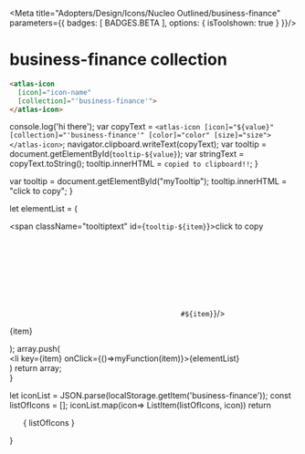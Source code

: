 
<Meta title="Adopters/Design/Icons/Nucleo Outlined/business-finance" parameters={{ badges: [ BADGES.BETA ], options: { isToolshown: true } }}/>

# business-finance collection

```html
<atlas-icon 
  [icon]="icon-name"  
  [collection]="'business-finance'">
</atlas-icon>

```

<style>
{`
/* NOTE: This css is generated by Nucleo */
ul {
  display: flex;
  flex-wrap: wrap;
  justify-content: center;
  padding-left: 0;
}

ul li {
  border-radius: .4em;
  transition: background-color .2s;
  user-select: none;
  overflow: hidden;
  text-align: center;
  padding: 2em 1em 1em;
}

ul li:hover {
  background: hsla(0, 0%, 0%, 0.05);
  cursor: pointer;
}

ul p {
  display: block;
  font-size: 0.75rem;
  color: hsla(0, 0%, 0%, 0.5);
  user-select: text;
  cursor: pointer;
  max-width: 6rem;
  padding: 8px 0 4px;
}

ul p::selection {
  background: hsl(230, 93%, 66%);
  color: #fff;
}

ul p::-moz-selection {
  background: hsl(230, 93%, 66%);
  color: #fff;
}

.svg-wrapper {
  font-size: 32px;
}

.svg-wrapper svg {
  display: block;
  margin: 0 auto 10px;
}

/* --------------------------------

Icons

-------------------------------- */

:root {
  --icon-color-primary: inherit;
  --icon-color-secondary: currentColor;
}

.icon {
  display: inline-block;
  color: var(--icon-color-primary); /* icon primary color */
  height: 1em;
  width: 1em;
  line-height: 1;
  flex-shrink: 0;
  max-width: initial;
}

.icon use {
  /* icon secondary color */
  fill: var(--icon-color-secondary);
  stroke: var(--icon-color-secondary);
}

.css-122ju8q {
    padding: 0;
}

.icon-name {
    font-size: 12px;
}

/* --------------------------------

Caps/Corners

-------------------------------- */

.icon use {
  --icon-stroke-linecap-butt: butt;
  stroke-miterlimit: 10;
  stroke-linecap: square;
  stroke-linejoin: miter;
}

.stroke-round use {
  --icon-stroke-linecap-butt: round;
  stroke-linecap: round;
  stroke-linejoin: round;
}

/* --------------------------------

Tooltip

-------------------------------- */

.tooltip {
  position: relative;
  display: inline-block;
}

.tooltip .tooltiptext {
  visibility: hidden;
  width: 100%;
  background-color: #f6f9fc;
  color: #242323;
  text-align: center;
  padding: 3px;
  position: absolute;
  z-index: 1;
  bottom: 84%;
  left: 50%;
  margin-left: -75px;
  opacity: 0;
  transition: opacity 0.3s;
  font-size: 11px;
  justify-content: center;
  display: flex;
  align-items: center;
}

.tooltip:hover .tooltiptext {
  visibility: visible;
  opacity: 1;
}
    
    `}
</style>


  console.log('hi there');
  var copyText = `<atlas-icon [icon]="${value}" [collection]="'business-finance'" [color]="color" [size]="size"></atlas-icon>`;
  navigator.clipboard.writeText(copyText);
  var tooltip = document.getElementById(`tooltip-${value}`);
  var stringText = copyText.toString();
  tooltip.innerHTML = `copied to clipboard!!`;
}

  var tooltip = document.getElementById("myTooltip");
  tooltip.innerHTML = "click to copy";
}

  let elementList = (
      <div>
          <span className="tooltiptext" id={`tooltip-${item}`}>click to copy</span>
          <div className="svg-wrapper">
          <svg className="icon">
            <use href={`#${item}`}/>
          </svg>
          </div>
          <p  data-folder="">
          {item}
          </p> 
      </div>
  );
  array.push( <div className="tooltip" key={item}><li key={item} onClick={()=>myFunction(item)}>{elementList}</li></div>)
  return array;   
}

  let iconList = JSON.parse(localStorage.getItem('business-finance'));
  const listOfIcons = [];
  iconList.map(icon=> ListItem(listOfIcons, icon))
  return <ul>{ listOfIcons }</ul>
}

<Base/>
<svg xmlns="http://www.w3.org/2000/svg">
  <defs>
    <symbol id="bank-statement" viewBox="0 0 24 24">
      <path fill="currentColor" fill-rule="evenodd" d="M11.614 5.357a.75.75 0 0 1 .772 0l3.75 2.25a.75.75 0 0 1 .364.643V9a.75.75 0 0 1-.75.75V12a.75.75 0 0 1-1.5 0V9.75h-1.5V12a.75.75 0 0 1-1.5 0V9.75h-1.5V12a.75.75 0 0 1-1.5 0V9.75A.75.75 0 0 1 7.5 9v-.75a.75.75 0 0 1 .364-.643l3.75-2.25Zm2.678 2.893H9.708L12 6.875l2.292 1.375Z"/>
      <path fill="currentColor" d="M7.5 14.25a.75.75 0 0 1 .75-.75h7.5a.75.75 0 0 1 0 1.5h-7.5a.75.75 0 0 1-.75-.75Zm.75 2.25a.75.75 0 0 0 0 1.5H12a.75.75 0 0 0 0-1.5H8.25Z"/>
      <path fill="currentColor" fill-rule="evenodd" d="M4.5 3.75A.75.75 0 0 1 5.25 3h13.5a.75.75 0 0 1 .75.75v16.5a.75.75 0 0 1-.75.75H5.25a.75.75 0 0 1-.75-.75V3.75ZM6 4.5v15h12v-15H6Z"/>
    </symbol>
    <symbol id="block" viewBox="0 0 24 24">
      <path fill="currentColor" fill-rule="evenodd" d="M12.364 3.47a.75.75 0 0 0-.728 0l-6.74 3.744a.746.746 0 0 0-.396.675v8.236a.75.75 0 0 0 .386.656l6.738 3.743a.745.745 0 0 0 .752 0l6.738-3.743a.75.75 0 0 0 .386-.656V7.889a.746.746 0 0 0-.096-.38m-12.61.366L12 10.767l5.206-2.892.794.441v.834l-5.25 2.916V18.6l-.75.417-.75-.417v-6.534L6 9.15v-.834l.794-.441Z"/>
      <path fill="currentColor" d="m12.364 3.47 6.74 3.744-6.74-3.745Z"/>
    </symbol>
    <symbol id="blockchain" viewBox="0 0 24 24">
      <path fill="currentColor" fill-rule="evenodd" d="M7.915 3.454a.75.75 0 0 1 .67 0L12 5.161l3.415-1.707a.75.75 0 0 1 .67 0l3.745 1.872a.746.746 0 0 1 .42.688v4.861a.75.75 0 0 1-.415.67L16.5 13.214v4.412a.75.75 0 0 1-.415.67l-3.736 1.87a.746.746 0 0 1-.698 0l-3.736-1.87a.75.75 0 0 1-.415-.67v-4.412l-3.335-1.667a.75.75 0 0 1-.415-.671v-4.86a.747.747 0 0 1 .422-.69l3.743-1.872ZM9 11.536l2.25-1.124V7.213L9 8.339v3.197Zm3.75-1.124L15 11.536V8.34l-2.25-1.125v3.197ZM9 13.963v3.199l2.25 1.125v-3.198L9 13.963Zm3.75 4.324L15 17.162v-3.198l-2.25 1.124v3.199Zm1.323-5.537L12 11.713 9.927 12.75 12 13.787l2.073-1.037Zm4.677-2.338-2.25 1.124V8.34l2.25-1.125v3.197ZM13.677 6l2.073 1.036L17.823 6 15.75 4.964 13.677 6ZM7.5 8.339v3.197l-2.25-1.124V7.213L7.5 8.339Zm.75-3.375L10.323 6 8.25 7.036 6.177 6 8.25 4.964Z"/>
    </symbol>
    <symbol id="briefcase" viewBox="0 0 24 24">
      <path fill="currentColor" fill-rule="evenodd" d="M9 3a.75.75 0 0 0-.75.75V6h-4.5a.75.75 0 0 0-.75.75v7.5c0 .414.336.75.75.75H9v.75c0 .414.336.75.75.75h4.5a.75.75 0 0 0 .75-.75V15h5.25a.75.75 0 0 0 .75-.75v-7.5a.75.75 0 0 0-.75-.75h-4.5V3.75A.75.75 0 0 0 15 3H9Zm6 10.5h4.5v-6h-15v6H9v-.75a.75.75 0 0 1 .75-.75h4.5a.75.75 0 0 1 .75.75v.75ZM10.5 15h3v-1.5h-3V15Zm3.75-9V4.5h-4.5V6h4.5Z"/>
      <path fill="currentColor" d="M4.5 15.75a.75.75 0 0 1 .75.75v3h13.5v-3a.75.75 0 0 1 1.5 0v3.75a.75.75 0 0 1-.75.75h-15a.75.75 0 0 1-.75-.75V16.5a.75.75 0 0 1 .75-.75Z"/>
    </symbol>
    <symbol id="calculator" viewBox="0 0 24 24">
      <path fill="currentColor" fill-rule="evenodd" d="M8.25 6.75a.75.75 0 0 0-.75.75v3c0 .414.336.75.75.75h8.25a.75.75 0 0 0 .75-.75v-3a.75.75 0 0 0-.75-.75H8.25Zm.75 3v-1.5h6.75v1.5H9Z"/>
      <path fill="currentColor" d="M7.5 13.5a.75.75 0 0 1 .75-.75H9a.75.75 0 0 1 0 1.5h-.75a.75.75 0 0 1-.75-.75Zm4.5-.75a.75.75 0 0 0 0 1.5h.75a.75.75 0 0 0 0-1.5H12ZM7.5 16.5a.75.75 0 0 1 .75-.75H9a.75.75 0 0 1 0 1.5h-.75a.75.75 0 0 1-.75-.75Zm4.5-.75a.75.75 0 0 0 0 1.5h.75a.75.75 0 0 0 0-1.5H12Zm3-2.25a.75.75 0 0 1 .75-.75h.75a.75.75 0 0 1 0 1.5h-.75a.75.75 0 0 1-.75-.75Zm.75 2.25a.75.75 0 0 0 0 1.5h.75a.75.75 0 0 0 0-1.5h-.75Z"/>
      <path fill="currentColor" fill-rule="evenodd" d="M5.25 3a.75.75 0 0 0-.75.75v16.5c0 .414.336.75.75.75H19.5a.75.75 0 0 0 .75-.75V3.75A.75.75 0 0 0 19.5 3H5.25ZM6 19.5v-15h12.75v15H6Z"/>
    </symbol>
    <symbol id="candlestick-chart" viewBox="0 0 24 24">
      <path fill="currentColor" fill-rule="evenodd" d="M3 4.5a.75.75 0 0 1 .75-.75h3a.75.75 0 0 1 .75.75V15a.75.75 0 0 1-.75.75H6v3.75a.75.75 0 0 1-1.5 0v-3.75h-.75A.75.75 0 0 1 3 15V4.5Zm3 9.75H4.5v-9H6v9Zm3.75-3.75a.75.75 0 0 1 .75-.75h.75v-3a.75.75 0 0 1 1.5 0v3h.75a.75.75 0 0 1 .75.75v6a.75.75 0 0 1-.75.75h-.75v2.25a.75.75 0 0 1-1.5 0v-2.25h-.75a.75.75 0 0 1-.75-.75v-6Zm1.5.75h1.5v4.5h-1.5v-4.5Zm6-3a.75.75 0 0 0-.75.75v10.5c0 .414.336.75.75.75h3a.75.75 0 0 0 .75-.75V9a.75.75 0 0 0-.75-.75h-.75V4.5a.75.75 0 0 0-1.5 0v3.75h-.75Zm.75 1.5v9h1.5v-9H18Z"/>
    </symbol>
    <symbol id="card-edit" viewBox="0 0 24 24">
      <path fill="currentColor" fill-rule="evenodd" d="M3 5.25C3 4.01 4.01 3 5.25 3h13.5C19.99 3 21 4.01 21 5.25v5.25a.75.75 0 0 1-.75.75H4.5V15c0 .41.34.75.75.75h4.5a.75.75 0 0 1 0 1.5h-4.5C4.01 17.25 3 16.24 3 15V5.25Zm16.5 0V6h-15v-.75c0-.41.34-.75.75-.75h13.5c.41 0 .75.34.75.75Zm0 2.25h-15v2.25h15V7.5Z"/>
      <path fill="currentColor" fill-rule="evenodd" d="M17.78 12.97a.75.75 0 0 0-1.06 0l-4.5 4.5A.75.75 0 0 0 12 18v2.25c0 .414.336.75.75.75H15a.75.75 0 0 0 .53-.22l4.5-4.5a.75.75 0 0 0 0-1.06l-2.25-2.25ZM13.5 19.5v-1.19l3.75-3.75 1.19 1.19-3.75 3.75H13.5Z"/>
    </symbol>
    <symbol id="card-remove" viewBox="0 0 24 24">
      <path fill="currentColor" fill-rule="evenodd" d="M5.25 3.75C4.01 3.75 3 4.76 3 6v9.75C3 16.99 4.01 18 5.25 18h6a.75.75 0 0 0 0-1.5h-6c-.41 0-.75-.34-.75-.75V12h15.75a.75.75 0 0 0 .75-.75V6c0-1.24-1.01-2.25-2.25-2.25H5.25Zm14.25 3V6c0-.41-.34-.75-.75-.75H5.25c-.41 0-.75.34-.75.75v.75h15Zm-15 1.5h15v2.25h-15V8.25Z"/>
      <path fill="currentColor" d="M15 17.25a.75.75 0 0 1 .75-.75h4.5a.75.75 0 0 1 0 1.5h-4.5a.75.75 0 0 1-.75-.75Z"/>
    </symbol>
    <symbol id="chart-bar-32" viewBox="0 0 24 24">
      <path fill="currentColor" fill-rule="evenodd" d="M9.75 5.25a.75.75 0 0 1 .75-.75h3a.75.75 0 0 1 .75.75v13.5a.75.75 0 0 1-.75.75h-3a.75.75 0 0 1-.75-.75V5.25Zm1.5.75v12h1.5V6h-1.5ZM3 13.5a.75.75 0 0 1 .75-.75h3a.75.75 0 0 1 .75.75v5.25a.75.75 0 0 1-.75.75h-3a.75.75 0 0 1-.75-.75V13.5Zm1.5.75V18H6v-3.75H4.5ZM17.25 9a.75.75 0 0 0-.75.75v9c0 .414.336.75.75.75h3a.75.75 0 0 0 .75-.75v-9a.75.75 0 0 0-.75-.75h-3Zm2.25 9H18v-7.5h1.5V18Z"/>
    </symbol>
    <symbol id="coins" viewBox="0 0 24 24">
      <path fill="currentColor" fill-rule="evenodd" d="M4.733 3.738C3.839 4.185 3 4.942 3 6v9c0 1.058.838 1.815 1.733 2.262.938.47 2.183.738 3.517.738.799 0 1.564-.096 2.25-.273V18c0 1.058.838 1.815 1.732 2.262.94.47 2.184.738 3.518.738 1.334 0 2.579-.269 3.517-.738C20.162 19.815 21 19.058 21 18v-6c0-1.058-.838-1.815-1.733-2.262C18.328 9.268 17.084 9 15.75 9c-.805 0-1.577.098-2.27.279.013-.09.02-.184.02-.279V6c0-1.058-.838-1.815-1.733-2.262C10.83 3.268 9.584 3 8.25 3s-2.578.269-3.517.738Zm.67 1.342c-.734.367-.903.736-.903.92 0 .184.169.553.903.92.69.345 1.696.58 2.847.58s2.157-.235 2.847-.58C11.83 6.553 12 6.184 12 6c0-.184-.169-.553-.903-.92-.69-.345-1.696-.58-2.847-.58s-2.157.235-2.847.58Zm5.117 6.641a1.96 1.96 0 0 0-.02.279v1.163c-.626.208-1.399.337-2.25.337-1.152 0-2.157-.235-2.847-.58-.734-.367-.903-.736-.903-.92v-.862c.077.043.154.085.233.124.938.47 2.183.738 3.517.738.805 0 1.577-.098 2.27-.279ZM12 14.137c.077.044.155.086.233.125.938.47 2.183.738 3.517.738s2.578-.269 3.517-.738c.079-.04.156-.08.233-.125V15c0 .184-.169.553-.903.92-.69.345-1.695.58-2.847.58s-2.157-.235-2.847-.58C12.17 15.553 12 15.184 12 15v-.863ZM19.5 12c0 .184-.169.553-.903.92-.69.345-1.696.58-2.847.58-1.152 0-2.157-.235-2.847-.58-.734-.367-.903-.736-.903-.92 0-.184.169-.553.903-.92.69-.345 1.695-.58 2.847-.58 1.151 0 2.157.235 2.847.58.734.367.903.736.903.92Zm-9 2.726v1.438c-.625.207-1.399.336-2.25.336-1.152 0-2.157-.235-2.847-.58-.734-.367-.903-.736-.903-.92v-.862c.077.043.154.085.233.124.938.47 2.183.738 3.517.738.799 0 1.564-.097 2.25-.274ZM12 18v-.862c.077.043.154.085.232.124.94.47 2.184.738 3.518.738 1.334 0 2.579-.269 3.517-.738.079-.04.156-.08.233-.124V18c0 .184-.169.553-.903.92-.69.345-1.695.58-2.847.58s-2.157-.235-2.847-.58C12.17 18.553 12 18.184 12 18Zm0-9v-.862a4.864 4.864 0 0 1-.233.124C10.83 8.732 9.584 9 8.25 9s-2.578-.269-3.517-.738a4.826 4.826 0 0 1-.233-.124V9c0 .184.169.553.903.92.69.345 1.695.58 2.847.58s2.157-.235 2.847-.58C11.83 9.553 12 9.184 12 9Z"/>
    </symbol>
    <symbol id="credit-card" viewBox="0 0 24 24">
      <path fill="currentColor" d="M6 15a.75.75 0 0 1 .75-.75h3.75a.75.75 0 0 1 0 1.5H6.75A.75.75 0 0 1 6 15Zm10.5-.75a.75.75 0 0 0 0 1.5h.75a.75.75 0 0 0 0-1.5h-.75Z"/>
      <path fill="currentColor" fill-rule="evenodd" d="M3 6.75A2.25 2.25 0 0 1 5.25 4.5h13.5A2.25 2.25 0 0 1 21 6.75v10.5a2.25 2.25 0 0 1-2.25 2.25H5.25A2.25 2.25 0 0 1 3 17.25V6.75Zm1.5 0A.75.75 0 0 1 5.25 6h13.5a.75.75 0 0 1 .75.75v.75h-15v-.75Zm0 3.75V9h15v1.5h-15Zm0 1.5v5.25c0 .415.335.75.75.75h13.5a.75.75 0 0 0 .75-.75V12h-15Z"/>
    </symbol>
    <symbol id="currency-dollar" viewBox="0 0 24 24">
      <path fill="currentColor" fill-rule="evenodd" d="M12.75 3.75a.75.75 0 0 0-1.5 0v.786c-.823.079-1.68.297-2.405.724-.988.584-1.72 1.562-1.72 2.99 0 .683.158 1.275.46 1.782.3.502.717.879 1.176 1.171.729.464 1.635.754 2.489.994v5.034a12.78 12.78 0 0 1-3.504-.69.75.75 0 1 0-.492 1.417c1.29.449 2.635.71 3.996.775v1.517a.75.75 0 0 0 1.5 0v-1.532c.924-.076 1.82-.292 2.547-.744.977-.606 1.578-1.595 1.578-2.974 0-.683-.158-1.275-.46-1.782-.3-.502-.717-.879-1.176-1.171-.729-.464-1.635-.754-2.489-.994V6.047c.799.09 1.58.304 2.316.637a.75.75 0 1 0 .618-1.368 9.218 9.218 0 0 0-2.934-.776v-.79Zm-1.5 2.294c-.61.074-1.188.24-1.643.508-.6.354-.982.876-.982 1.698 0 .442.1.764.249 1.013.151.254.379.475.693.675.453.288 1.024.498 1.683.696v-4.59Zm1.5 6.572v4.596c.72-.071 1.32-.24 1.756-.512.527-.327.869-.829.869-1.7 0-.442-.1-.764-.248-1.013-.152-.254-.38-.475-.694-.675-.453-.288-1.024-.498-1.683-.696Z"/>
    </symbol>
    <symbol id="currency-euro" viewBox="0 0 24 24">
      <path fill="currentColor" d="M13.486 3.375a6.955 6.955 0 0 1 5.03 1.896.75.75 0 1 1-1.031 1.09A5.455 5.455 0 0 0 13.5 4.875c-2.233 0-3.693.914-4.62 2.216-.545.765-.918 1.682-1.138 2.659h5.008a.75.75 0 0 1 0 1.5H7.526a10.863 10.863 0 0 0 0 1.5h5.224a.75.75 0 0 1 0 1.5H7.742c.22.977.593 1.894 1.138 2.659.927 1.302 2.387 2.216 4.62 2.216h.029a5.456 5.456 0 0 0 3.956-1.486.75.75 0 1 1 1.03 1.09 6.957 6.957 0 0 1-5.03 1.896c-2.709-.004-4.62-1.151-5.827-2.846-.743-1.043-1.206-2.27-1.448-3.529H4.5a.75.75 0 0 1 0-1.5h1.523a12.357 12.357 0 0 1 0-1.5H4.5a.75.75 0 0 1 0-1.5h1.71c.242-1.258.705-2.486 1.448-3.529 1.208-1.695 3.118-2.842 5.828-2.846Z"/>
    </symbol>
    <symbol id="currency-pound" viewBox="0 0 24 24">
      <path fill="currentColor" d="M9 9a4.5 4.5 0 0 1 4.5-4.5c1.08 0 1.925.217 2.65.696.702.464 1.22 1.133 1.724 1.888a.75.75 0 1 1-1.248.832c-.48-.722-.864-1.178-1.304-1.47C14.903 6.17 14.366 6 13.5 6a3 3 0 0 0-3 3v3h3a.75.75 0 0 1 0 1.5h-3V18h6.75a.75.75 0 0 1 0 1.5H7.5a.75.75 0 0 1 0-1.5H9v-4.5H7.5a.75.75 0 0 1 0-1.5H9V9Z"/>
    </symbol>
    <symbol id="currency-yen" viewBox="0 0 24 24">
      <path fill="currentColor" d="M8.1 4.8a.75.75 0 1 0-1.2.9l4.162 5.55H7.5a.75.75 0 0 0 0 1.5h3.75V15H7.5a.75.75 0 0 0 0 1.5h3.75v3a.75.75 0 0 0 1.5 0v-3h3.75a.75.75 0 0 0 0-1.5h-3.75v-2.25h3.75a.75.75 0 0 0 0-1.5h-3.563L17.1 5.7a.75.75 0 1 0-1.2-.9L12 10 8.1 4.8Z"/>
    </symbol>
    <symbol id="dice" viewBox="0 0 24 24">
      <path fill="currentColor" d="M7.5 12.563c.415 0 .75-.42.75-.938s-.335-.938-.75-.938c-.413 0-.75.42-.75.938s.337.938.75.938Zm3 2.812c0 .518-.335.938-.75.938-.413 0-.75-.42-.75-.938s.337-.938.75-.938c.415 0 .75.42.75.938Zm5.626-1.875c0 .518-.336.938-.75.938-.415 0-.75-.42-.75-.938s.335-.938.75-.938c.414 0 .75.42.75.938Z"/>
      <path fill="currentColor" fill-rule="evenodd" d="M11.695 3.815a.75.75 0 0 1 .61 0l6.748 2.999a.747.747 0 0 1 .447.702V16.5a.75.75 0 0 1-.445.685l-6.736 2.994a.747.747 0 0 1-.639 0l-6.735-2.994A.75.75 0 0 1 4.5 16.5V7.516a.746.746 0 0 1 .446-.702l6.75-3ZM12 5.32l4.903 2.18L12 9.68 7.097 7.5 12 5.32ZM6 16.013V8.654l5.25 2.333v7.359L6 16.013Zm12 0-5.25 2.333v-7.359L18 8.654v7.359Z"/>
    </symbol>
    <symbol id="gold" viewBox="0 0 24 24">
      <path fill="currentColor" d="M12.75 3.75a.75.75 0 0 0-1.5 0V6a.75.75 0 0 0 1.5 0V3.75ZM5.62 5.62a.75.75 0 0 1 1.06 0l1.575 1.575a.75.75 0 0 1-1.06 1.06L5.62 6.68a.75.75 0 0 1 0-1.06Z"/>
      <path fill="currentColor" fill-rule="evenodd" d="M9.038 9.513A.75.75 0 0 1 9.75 9h4.5a.75.75 0 0 1 .711.513l1.33 3.987H18a.75.75 0 0 1 .712.513l1.5 4.5a.75.75 0 0 1-.712.987h-15a.75.75 0 0 1-.712-.987l1.5-4.5A.75.75 0 0 1 6 13.5h1.71l1.328-3.987Zm1.253.987h3.418l1 3H9.291l1-3ZM12 16.378 11.54 15h.92L12 16.378ZM9.96 15l1 3H5.54l1-3h3.42Zm3.08 3 1-3h3.42l1 3h-5.42Z"/>
      <path fill="currentColor" d="M3.75 11.25a.75.75 0 0 0 0 1.5H6a.75.75 0 0 0 0-1.5H3.75Zm14.63-5.63a.75.75 0 0 1 0 1.06l-1.575 1.575a.75.75 0 1 1-1.06-1.06L17.32 5.62a.75.75 0 0 1 1.06 0ZM18 11.25a.75.75 0 0 0 0 1.5h2.25a.75.75 0 0 0 0-1.5H18Z"/>
    </symbol>
    <symbol id="handshake" viewBox="0 0 24 24">
      <path fill="currentColor" d="M9.007 6a.75.75 0 1 0-.014-1.5 6.054 6.054 0 0 0-4.22 10.334l4.264 4.264a5.25 5.25 0 0 0 7.426 0l.859-.86.002-.001.001-.002.365-.364a3 3 0 0 0 0-4.242l-2.71-2.71a.75.75 0 1 0-1.06 1.06l2.709 2.71a1.5 1.5 0 0 1 .151 1.944l-2.375-2.374a.75.75 0 0 0-1.06 1.06l2.387 2.388-.33.33a3.75 3.75 0 0 1-.634.51l-2.325-2.326a.75.75 0 0 0-1.061 1.06l1.826 1.827a3.747 3.747 0 0 1-3.11-1.07l-4.264-4.265a4.554 4.554 0 0 1 0-6.44A4.536 4.536 0 0 1 9.007 6Z"/>
      <path fill="currentColor" d="m8.612 10.448 3.115-3.114a4.554 4.554 0 0 1 7.13 5.556.75.75 0 1 0 1.287.77 6.055 6.055 0 0 0-9.478-7.387L6.97 9.97a.75.75 0 0 0 0 1.06l.129.13a3.75 3.75 0 0 0 5.302 0l1.63-1.63a.75.75 0 0 0-1.061-1.06l-1.63 1.629a2.25 2.25 0 0 1-2.728.35Z"/>
    </symbol>
    <symbol id="hierarchy" viewBox="0 0 24 24">
      <path fill="currentColor" fill-rule="evenodd" d="M10.5 3a.75.75 0 0 0-.75.75v3c0 .414.336.75.75.75h3a.75.75 0 0 0 .75-.75v-3A.75.75 0 0 0 13.5 3h-3Zm.75 3V4.5h1.5V6h-1.5Zm-.75 10.5a.75.75 0 0 0-.75.75v3c0 .414.336.75.75.75h3a.75.75 0 0 0 .75-.75v-3a.75.75 0 0 0-.75-.75h-3Zm.75 3V18h1.5v1.5h-1.5Zm5.25-2.25a.75.75 0 0 1 .75-.75h3a.75.75 0 0 1 .75.75v3a.75.75 0 0 1-.75.75h-3a.75.75 0 0 1-.75-.75v-3ZM18 18v1.5h1.5V18H18ZM3.75 16.5a.75.75 0 0 0-.75.75v3c0 .414.336.75.75.75h3a.75.75 0 0 0 .75-.75v-3a.75.75 0 0 0-.75-.75h-3Zm.75 3V18H6v1.5H4.5Z"/>
      <path fill="currentColor" d="M12 9a.75.75 0 0 1 .75.75v1.5h6a.75.75 0 0 1 .75.75v2.25a.75.75 0 0 1-1.5 0v-1.5h-5.25v1.5a.75.75 0 0 1-1.5 0v-1.5H6v1.5a.75.75 0 0 1-1.5 0V12a.75.75 0 0 1 .75-.75h6v-1.5A.75.75 0 0 1 12 9Z"/>
    </symbol>
    <symbol id="lightbulb" viewBox="0 0 24 24">
      <path fill="currentColor" d="M9.75 9.75A2.25 2.25 0 0 1 12 7.5.75.75 0 0 0 12 6a3.75 3.75 0 0 0-3.75 3.75.75.75 0 0 0 1.5 0Z"/>
      <path fill="currentColor" fill-rule="evenodd" d="M5.25 9.75a6.75 6.75 0 0 1 13.5 0c0 2.652-1.53 4.94-3.75 6.044v4.456a.75.75 0 0 1-.75.75h-4.5a.75.75 0 0 1-.75-.75v-4.456A6.744 6.744 0 0 1 5.25 9.75Zm5.25 9.75V18h3v1.5h-3Zm1.5-15a5.248 5.248 0 0 0-1.969 10.115.75.75 0 0 1 .469.695v1.19h3v-1.19a.75.75 0 0 1 .469-.695A5.248 5.248 0 0 0 12 4.5Z"/>
    </symbol>
    <symbol id="line-chart" viewBox="0 0 24 24">
      <path fill="currentColor" d="M20.78 7.72a.75.75 0 0 1 0 1.06l-6 6a.75.75 0 0 1-1.06 0l-3.97-3.97-5.47 5.47a.75.75 0 0 1-1.06-1.06l6-6a.75.75 0 0 1 1.06 0l3.97 3.97 5.47-5.47a.75.75 0 0 1 1.06 0Z"/>
    </symbol>
    <symbol id="loan" viewBox="0 0 24 24">
      <path fill="currentColor" d="M15 6.75a.75.75 0 0 0-1.5 0v1.5a.75.75 0 0 0 1.5 0v-1.5Z"/>
      <path fill="currentColor" fill-rule="evenodd" d="M9.75 7.5a4.5 4.5 0 1 1 9 0 4.5 4.5 0 0 1-9 0Zm4.5-3a3 3 0 1 0 0 6 3 3 0 0 0 0-6Z"/>
      <path fill="currentColor" d="M3 12a.75.75 0 0 1 .75-.75h.75a7.59 7.59 0 0 1 2.102.345c.673.21 1.447.563 2.002 1.155H10.5a3.75 3.75 0 0 1 3.75 3.75.75.75 0 0 1-.75.75H9a.75.75 0 0 1 0-1.5h3.621a2.25 2.25 0 0 0-2.121-1.5H8.25a.75.75 0 0 1-.614-.32c-.268-.382-.806-.692-1.482-.903A6.118 6.118 0 0 0 4.5 12.75v4.036l4.51 2.255a2.25 2.25 0 0 0 1.668.139l7.868-2.421a1.5 1.5 0 0 0-1.418-1.009H15.75a.75.75 0 0 1 0-1.5h1.378a3 3 0 0 1 2.846 2.051l.238.712a.75.75 0 0 1-.491.954l-8.601 2.647a3.75 3.75 0 0 1-2.78-.231l-4.925-2.462A.75.75 0 0 1 3 17.25V12Z"/>
    </symbol>
    <symbol id="math" viewBox="0 0 24 24">
      <path fill="currentColor" d="M14.78 6.22a.75.75 0 1 0-1.06 1.06l.97.97-.97.97a.75.75 0 1 0 1.06 1.06l.97-.97.97.97a.75.75 0 1 0 1.06-1.06l-.97-.97.97-.97a.75.75 0 0 0-1.06-1.06l-.97.97-.97-.97ZM6 7.5A.75.75 0 1 0 6 9h4.5a.75.75 0 0 0 0-1.5H6ZM6 15a.75.75 0 0 0 0 1.5h1.5V18A.75.75 0 1 0 9 18v-1.5h1.5a.75.75 0 1 0 0-1.5H9v-1.5a.75.75 0 1 0-1.5 0V15H6Zm6.75 2.25a.75.75 0 0 1 .75-.75H18a.75.75 0 0 1 0 1.5h-4.5a.75.75 0 0 1-.75-.75Zm.75-3.752a.75.75 0 0 0 0 1.5L18 15a.75.75 0 1 0 0-1.5h-4.5Z"/>
      <path fill="currentColor" fill-rule="evenodd" d="M3.75 3a.75.75 0 0 0-.75.75v16.5c0 .414.336.75.75.75h16.5a.75.75 0 0 0 .75-.75V3.75a.75.75 0 0 0-.75-.75H3.75Zm.75 16.5v-15h15v15h-15Z"/>
    </symbol>
    <symbol id="notes" viewBox="0 0 24 24">
      <path fill="currentColor" fill-rule="evenodd" d="M9.878 4.5a2.25 2.25 0 0 1 4.244 0h1.628a.75.75 0 0 1 .75.75v3a.75.75 0 0 1-.75.75h-7.5a.75.75 0 0 1-.75-.75v-3a.75.75 0 0 1 .75-.75h1.628ZM12 4.5a.75.75 0 0 0-.75.75.75.75 0 0 1-.75.75H9v1.5h6V6h-1.5a.75.75 0 0 1-.75-.75.75.75 0 0 0-.75-.75Z"/>
      <path fill="currentColor" d="M3.75 6a.75.75 0 0 1 .75-.75H6a.75.75 0 0 1 0 1.5h-.75V19.5h13.5V6.75H18a.75.75 0 0 1 0-1.5h1.5a.75.75 0 0 1 .75.75v14.25a.75.75 0 0 1-.75.75h-15a.75.75 0 0 1-.75-.75V6Z"/>
      <path fill="currentColor" d="M8.25 10.5a.75.75 0 0 0 0 1.5h7.5a.75.75 0 0 0 0-1.5h-7.5Zm-.75 3.75a.75.75 0 0 1 .75-.75h7.5a.75.75 0 0 1 0 1.5h-7.5a.75.75 0 0 1-.75-.75Zm.75 2.25a.75.75 0 0 0 0 1.5h3a.75.75 0 0 0 0-1.5h-3Z"/>
    </symbol>
    <symbol id="payment-method" viewBox="0 0 24 24">
      <path fill="currentColor" fill-rule="evenodd" d="M5.25 3.75C4.01 3.75 3 4.76 3 6v9.75C3 16.99 4.01 18 5.25 18h6a.75.75 0 0 0 0-1.5h-6c-.41 0-.75-.34-.75-.75V12h15.75a.75.75 0 0 0 .75-.75V6c0-1.24-1.01-2.25-2.25-2.25H5.25Zm14.25 3V6c0-.41-.34-.75-.75-.75H5.25c-.41 0-.75.34-.75.75v.75h15Zm-15 1.5h15v2.25h-15V8.25Z"/>
      <path fill="currentColor" d="M18.75 15a.75.75 0 0 0-1.5 0v1.5h-1.5a.75.75 0 0 0 0 1.5h1.5v1.5a.75.75 0 0 0 1.5 0V18h1.5a.75.75 0 0 0 0-1.5h-1.5V15Z"/>
    </symbol>
    <symbol id="piggy-bank" viewBox="0 0 24 24">
      <path fill="currentColor" fill-rule="evenodd" d="M10.5 5.25a2.25 2.25 0 1 1 4.5 0 2.25 2.25 0 0 1-4.5 0Zm2.25-.75a.75.75 0 1 0 0 1.5.75.75 0 0 0 0-1.5Z"/>
      <path fill="currentColor" d="M10.5 12a.75.75 0 0 1 .75-.75h3a.75.75 0 0 1 0 1.5h-3a.75.75 0 0 1-.75-.75Z"/>
      <path fill="currentColor" fill-rule="evenodd" d="M9.75 19.488a5.625 5.625 0 0 1-4.6-2.988h-1.4a.75.75 0 0 1-.75-.75V12a.75.75 0 0 1 .75-.75h1.404a5.67 5.67 0 0 1 1.405-1.724L6.03 7.71a.75.75 0 0 1 .474-.918l.247.708c-.247-.708-.246-.709-.246-.709h.003l.004-.002.01-.004a1.711 1.711 0 0 1 .129-.037 3.412 3.412 0 0 1 1.363-.071c.765.118 1.616.542 2.203 1.573h5.159a5.625 5.625 0 0 1 .375 11.238v.762a.75.75 0 0 1-1.5 0v-.75h-3v.75a.75.75 0 0 1-1.5 0v-.762ZM15.375 18a4.125 4.125 0 1 0 0-8.25H9.75a.75.75 0 0 1-.69-.458C8.7 8.44 8.18 8.22 7.783 8.159a1.691 1.691 0 0 0-.063-.008l.424 1.456a.75.75 0 0 1-.304.834 4.149 4.149 0 0 0-1.52 1.848.75.75 0 0 1-.692.461H4.5V15h1.125a.75.75 0 0 1 .692.461A4.126 4.126 0 0 0 10.125 18h5.25Z"/>
    </symbol>
    <symbol id="pos" viewBox="0 0 24 24">
      <path fill="currentColor" d="M14.25 17.25a.75.75 0 0 0-1.5 0V18a.75.75 0 0 0 1.5 0v-.75Z"/>
      <path fill="currentColor" fill-rule="evenodd" d="M8.25 6a.75.75 0 0 0-.75.75v3c0 .414.336.75.75.75h7.5a.75.75 0 0 0 .75-.75v-3a.75.75 0 0 0-.75-.75h-7.5ZM9 9V7.5h6V9H9Z"/>
      <path fill="currentColor" fill-rule="evenodd" d="M4.5 3.75A.75.75 0 0 1 5.25 3h13.5a.75.75 0 0 1 .75.75v9.75a3.762 3.762 0 0 1-3 3.674v3.076a.75.75 0 0 1-.75.75h-7.5a.75.75 0 0 1-.75-.75v-3.076a3.762 3.762 0 0 1-3-3.674V3.75ZM15 19.5h-3.75v-6H15v6Zm-6 0h.75v-6H9v6Zm6.75-7.5h-7.5a.75.75 0 0 0-.75.75v2.87A2.261 2.261 0 0 1 6 13.5v-9h12v9c0 .973-.63 1.81-1.5 2.12v-2.87a.75.75 0 0 0-.75-.75Z"/>
    </symbol>
    <symbol id="privacy-policy" viewBox="0 0 24 24">
      <path fill="currentColor" fill-rule="evenodd" d="M6.375 3.75a2.625 2.625 0 1 0 0 5.25 2.625 2.625 0 0 0 0-5.25ZM5.25 6.375a1.125 1.125 0 1 1 2.25 0 1.125 1.125 0 0 1-2.25 0ZM17.625 3.75a2.625 2.625 0 1 0 0 5.25 2.625 2.625 0 0 0 0-5.25ZM16.5 6.375a1.125 1.125 0 1 1 2.25 0 1.125 1.125 0 0 1-2.25 0Z"/>
      <path fill="currentColor" d="M3.879 10.629A3 3 0 0 1 6 9.75c1.397 0 2.294.77 2.97 1.449.127.127.24.245.348.357.2.209.38.395.583.577.293.262.56.44.84.535a.75.75 0 1 1-.482 1.42c-.549-.185-.99-.508-1.358-.838-.243-.217-.49-.473-.714-.705a24.67 24.67 0 0 0-.28-.287C7.29 11.638 6.766 11.25 6 11.25a1.5 1.5 0 0 0-1.5 1.5v6h3V15A.75.75 0 0 1 9 15v4.5a.75.75 0 0 1-.75.75h-4.5A.75.75 0 0 1 3 19.5v-6.75a3 3 0 0 1 .879-2.121Zm9.861 3.46c.55-.186.99-.509 1.36-.839.242-.217.49-.473.713-.705.098-.102.192-.2.28-.287.618-.62 1.142-1.008 1.907-1.008a1.5 1.5 0 0 1 1.5 1.5v6h-3V15a.75.75 0 0 0-1.5 0v4.5c0 .414.336.75.75.75h4.5a.75.75 0 0 0 .75-.75v-6.75a3 3 0 0 0-3-3c-1.397 0-2.294.77-2.97 1.449-.127.127-.24.245-.348.357-.2.209-.38.395-.583.577-.293.262-.56.44-.84.535a.75.75 0 1 0 .482 1.42Z"/>
    </symbol>
    <symbol id="puzzle" viewBox="0 0 24 24">
      <path fill="currentColor" fill-rule="evenodd" d="M7.5 6a3 3 0 1 1 6 0h3.75a.75.75 0 0 1 .75.75v3.75a3 3 0 1 1 0 6v3.75a.75.75 0 0 1-.75.75h-4.5a.75.75 0 0 1-.75-.75 1.5 1.5 0 1 0-3 0 .75.75 0 0 1-.75.75h-4.5a.75.75 0 0 1-.75-.75v-4.5a.75.75 0 0 1 .75-.75 1.5 1.5 0 1 0 0-3 .75.75 0 0 1-.75-.75v-4.5A.75.75 0 0 1 3.75 6H7.5Zm3-1.5A1.5 1.5 0 0 0 9 6c0 .161.033.325.094.498A.75.75 0 0 1 8.388 7.5H4.5v3.095a3.001 3.001 0 0 1 0 5.81V19.5h3.095a3.001 3.001 0 0 1 5.81 0H16.5v-3.888a.75.75 0 0 1 1.002-.706c.173.061.337.094.498.094a1.5 1.5 0 1 0 0-3c-.161 0-.325.033-.498.094a.75.75 0 0 1-1.002-.706V7.5h-3.888a.75.75 0 0 1-.706-1.002C11.967 6.325 12 6.161 12 6a1.5 1.5 0 0 0-1.5-1.5Z"/>
    </symbol>
    <symbol id="ranking" viewBox="0 0 24 24">
      <path fill="currentColor" d="M19.916 4.626a.75.75 0 0 1 .208 1.04l-4.5 6.75a.75.75 0 0 1-1.06.194l-4.536-3.24-1.522 3.045 6.44 3.22 4.138-2.759a.75.75 0 1 1 .832 1.248l-4.5 3a.75.75 0 0 1-.751.047L7.323 13.5H4.5a.75.75 0 0 1 0-1.5h2.536L9.08 7.915a.75.75 0 0 1 1.107-.275l4.62 3.3 4.07-6.106a.75.75 0 0 1 1.04-.208ZM6.52 14.71a.75.75 0 0 1 .335 1.006l-1.684 3.37a.75.75 0 1 1-1.342-.671l1.685-3.37a.75.75 0 0 1 1.006-.335Z"/>
    </symbol>
    <symbol id="round-dollar" viewBox="0 0 24 24">
      <path fill="currentColor" fill-rule="evenodd" d="M12 6a.75.75 0 0 1 .75.75v.403c.842.096 1.64.327 2.143.604a.75.75 0 1 1-.723 1.315c-.286-.158-.82-.322-1.42-.407v2.602c.426.15.872.329 1.245.569.608.391 1.104.998 1.104 1.927 0 .786-.263 1.438-.763 1.91-.443.419-1.012.64-1.586.745v.832a.75.75 0 0 1-1.5 0v-.77a9.758 9.758 0 0 1-2.505-.553.75.75 0 0 1 .51-1.41c.636.23 1.34.395 1.995.457v-2.632c-.487-.173-1.013-.39-1.448-.71-.617-.452-1.066-1.119-1.066-2.083 0-.822.36-1.45.935-1.855.464-.327 1.03-.485 1.579-.55V6.75A.75.75 0 0 1 12 6Zm-.75 2.659c-.31.054-.551.146-.714.26-.181.128-.3.301-.3.63 0 .414.159.658.453.874.157.115.345.215.561.31V8.659Zm1.5 4.214v2.006a1.37 1.37 0 0 0 .556-.296c.16-.152.293-.39.293-.82 0-.286-.112-.47-.416-.666a2.955 2.955 0 0 0-.433-.224Z"/>
      <path fill="currentColor" fill-rule="evenodd" d="M3 12a9 9 0 1 1 18 0 9 9 0 0 1-18 0Zm9-7.5a7.5 7.5 0 1 0 0 15 7.5 7.5 0 0 0 0-15Z"/>
    </symbol>
    <symbol id="round-euro" viewBox="0 0 24 24">
      <path fill="currentColor" d="M9 12c0-.257.026-.508.075-.75H12a.75.75 0 0 0 0-1.5H9.75a3.744 3.744 0 0 1 3-1.5 3.73 3.73 0 0 1 1.874.5.75.75 0 1 0 .75-1.298 5.25 5.25 0 0 0-7.37 2.298H6.751a.75.75 0 0 0 0 1.5h.803a5.297 5.297 0 0 0 0 1.5H6.75a.75.75 0 0 0 0 1.5h1.255a5.25 5.25 0 0 0 7.371 2.297.75.75 0 1 0-.752-1.298c-.55.319-1.19.501-1.874.501a3.744 3.744 0 0 1-3-1.5H12a.75.75 0 0 0 0-1.5H9.075A3.768 3.768 0 0 1 9 12Z"/>
      <path fill="currentColor" fill-rule="evenodd" d="M12 3a9 9 0 1 0 0 18 9 9 0 0 0 0-18Zm-7.5 9a7.5 7.5 0 1 1 15 0 7.5 7.5 0 0 1-15 0Z"/>
    </symbol>
    <symbol id="round-pound" viewBox="0 0 24 24">
      <path fill="currentColor" d="M12.375 6.75A2.625 2.625 0 0 0 9.75 9.375v1.875H9a.75.75 0 0 0 0 1.5h.75V15H9a.75.75 0 0 0 0 1.5h5.25a.75.75 0 0 0 0-1.5h-3v-2.25h1.5a.75.75 0 0 0 0-1.5h-1.5V9.375a1.125 1.125 0 0 1 2.227-.226.75.75 0 0 0 1.47-.298 2.626 2.626 0 0 0-2.572-2.101Z"/>
      <path fill="currentColor" fill-rule="evenodd" d="M12 3a9 9 0 1 0 0 18 9 9 0 0 0 0-18Zm-7.5 9a7.5 7.5 0 1 1 15 0 7.5 7.5 0 0 1-15 0Z"/>
    </symbol>
    <symbol id="round-yen" viewBox="0 0 24 24">
      <path fill="currentColor" d="M8.531 7.664a.75.75 0 0 1 1.055.117L12 10.8l2.414-3.018a.75.75 0 0 1 1.172.938l-2.026 2.53h.69a.75.75 0 0 1 0 1.5h-1.5v.75h1.5a.75.75 0 0 1 0 1.5h-1.5v1.5a.75.75 0 0 1-1.5 0V15h-1.5a.75.75 0 0 1 0-1.5h1.5v-.75h-1.5a.75.75 0 0 1 0-1.5h.69L8.414 8.719a.75.75 0 0 1 .117-1.055Z"/>
      <path fill="currentColor" fill-rule="evenodd" d="M3 12a9 9 0 1 1 18 0 9 9 0 0 1-18 0Zm9-7.5a7.5 7.5 0 1 0 0 15 7.5 7.5 0 0 0 0-15Z"/>
    </symbol>
    <symbol id="scale-balance" viewBox="0 0 24 24">
      <path fill="currentColor" fill-rule="evenodd" d="M6.89 4.814A.75.75 0 0 1 7.5 4.5h9a.75.75 0 0 1 .61.314l3.745 5.243A.747.747 0 0 1 21 10.5c0 .754-.224 1.678-.817 2.43-.616.782-1.586 1.32-2.933 1.32-1.347 0-2.317-.538-2.933-1.32-.593-.752-.817-1.676-.817-2.43v-.02a.745.745 0 0 1 .067-.29L15.363 6H12.75v12.75h4.5a.75.75 0 0 1 0 1.5H6.75a.75.75 0 0 1 0-1.5h4.5V6H8.637l1.796 4.19a.746.746 0 0 1 .067.31c0 .754-.224 1.678-.817 2.43-.616.782-1.586 1.32-2.933 1.32-1.347 0-2.317-.538-2.933-1.32C3.224 12.178 3 11.254 3 10.5c0-.166.054-.319.145-.443L6.89 4.814Zm8.222 6.436c.08.267.207.528.383.752.322.408.852.748 1.755.748.903 0 1.433-.34 1.755-.748.176-.224.302-.485.383-.752h-4.276Zm3.68-1.5h-3.405l1.277-2.98 2.129 2.98ZM7.337 6.77l1.277 2.98H5.207l2.129-2.98Zm-2.34 5.232a2.279 2.279 0 0 1-.384-.752h4.276a2.28 2.28 0 0 1-.383.752c-.322.408-.852.748-1.755.748-.903 0-1.433-.34-1.755-.748Z"/>
    </symbol>
    <symbol id="sign" viewBox="0 0 24 24">
      <path fill="currentColor" fill-rule="evenodd" d="M17.906 3.844a2.87 2.87 0 0 0-4.061 0L5.34 12.35a2.872 2.872 0 0 0-.46 3.46l-.911.91a.75.75 0 1 0 1.06 1.061l.911-.91a2.873 2.873 0 0 0 3.46-.46l8.505-8.505a2.87 2.87 0 0 0 0-4.06Zm-3 1.061a1.37 1.37 0 1 1 1.939 1.94L8.34 15.348a1.372 1.372 0 0 1-1.94-1.94l8.505-8.504Z"/>
      <path fill="currentColor" d="M3.75 19.5a.75.75 0 0 0 0 1.5h16.5a.75.75 0 0 0 0-1.5H3.75ZM19.28 8.47a.75.75 0 1 0-1.06 1.06l.22.22-3.22 3.22a.75.75 0 1 0 1.06 1.06l3.75-3.75a.75.75 0 0 0 0-1.06l-.75-.75Z"/>
    </symbol>
    <symbol id="statistics" viewBox="0 0 24 24">
      <path fill="currentColor" d="M18.97 3.97a.75.75 0 1 1 1.06 1.06l-5.25 5.25a.75.75 0 0 1-1.06 0L9.75 6.31l-4.72 4.72a.75.75 0 1 1-1.06-1.06l5.25-5.25a.75.75 0 0 1 1.06 0l3.97 3.97 4.72-4.72ZM5.25 16.5a.75.75 0 0 1 .75.75v2.25a.75.75 0 0 1-1.5 0v-2.25a.75.75 0 0 1 .75-.75Zm5.25 3V12A.75.75 0 0 0 9 12v7.5a.75.75 0 0 0 1.5 0Zm3.75-3a.75.75 0 0 1 .75.75v2.25a.75.75 0 0 1-1.5 0v-2.25a.75.75 0 0 1 .75-.75ZM19.5 12a.75.75 0 0 0-1.5 0v7.5a.75.75 0 0 0 1.5 0V12Z"/>
    </symbol>
    <symbol id="stock-market" viewBox="0 0 24 24">
      <path fill="currentColor" fill-rule="evenodd" d="M20.25 3.75H3.75A.75.75 0 0 0 3 4.5v15c0 .414.336.75.75.75h16.5a.75.75 0 0 0 .75-.75v-15a.75.75 0 0 0-.75-.75Zm-6 4.628V5.25H4.5v7.44l2.531-2.026a.75.75 0 0 1 .919-.014l2.525 1.894 2.28-1.9a2.25 2.25 0 0 1 1.495-2.267ZM15 9.75a.75.75 0 1 0 0 1.5.75.75 0 0 0 0-1.5Zm2.224.407a2.253 2.253 0 0 0-1.474-1.779V5.25h3.75v6.208l-2.276-1.3Zm-.321 1.544a2.248 2.248 0 0 1-3.515.368l-2.408 2.007a.75.75 0 0 1-.93.024l-2.535-1.901L4.5 14.61v4.139h9.75V15a.75.75 0 0 1 1.5 0v3.75h3.75v-5.565l-2.597-1.484Z"/>
    </symbol>
  </defs>
</svg>










